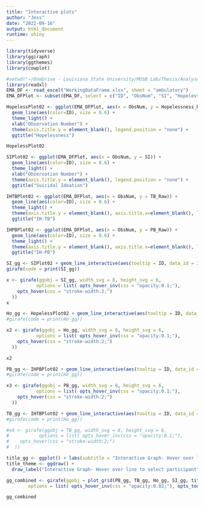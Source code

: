 ```yaml
---
title: "Interactive plots"
author: "Jess"
date: "2022-09-16"
output: html_document
runtime: shiny
---
```


```r
library(tidyverse)
library(ggiraph)
library(ggthemes)
library(cowplot)
```

```r
#setwd("~/OneDrive - Louisiana State University/MOSB Lab/Thesis/Analyses")
library(readxl)
EMA_DF <- read_excel("WorkingDataFrame.xlsx", sheet = "ambulatory")
EMA_DFPlot <- subset(EMA_DF, select = c("ID", "ObsNum", "SI", "Hopelessness_Raw", "TB_Raw", "PB_Raw"))
```


```r
HopelessPlot02 <- ggplot(EMA_DFPlot, aes(x = ObsNum, y = Hopelessness_Raw)) +
  geom_line(aes(color=ID), size = 0.6) + 
  theme_light() +
  xlab("Observation Number") +
  theme(axis.title.y = element_blank(), legend.position = "none") +
  ggtitle("Hopelessness")

HopelessPlot02
```

```r
SIPlot02 <- ggplot(EMA_DFPlot, aes(x = ObsNum, y = SI)) +
  geom_line(aes(color=ID), size = 0.6) + 
  theme_light() +
  xlab("Observation Number") +
  theme(axis.title.y = element_blank(), legend.position = "none") +
  ggtitle("Suicidal Ideation")

```

```r
IHTBPlot02 <- ggplot(EMA_DFPlot, aes(x = ObsNum, y = TB_Raw)) +
  geom_line(aes(color=ID), size = 0.6) + 
  theme_light() +
  theme(axis.title.y = element_blank(), axis.title.x=element_blank(), legend.position = "none")
  ggtitle("IH-TB")

```

```r
IHPBPlot02 <- ggplot(EMA_DFPlot, aes(x = ObsNum, y = PB_Raw)) +
  geom_line(aes(color=ID), size = 0.6) + 
  theme_light() +
  theme(axis.title.y = element_blank(), axis.title.x=element_blank(), legend.position = "none") +
  ggtitle("IH-PB")

```

```r
SI_gg <- SIPlot02 + geom_line_interactive(aes(tooltip = ID, data_id = ID), size = 0.6,color = "#b2b2b2")
girafe(code = print(SI_gg))
```

```r
x <- girafe(ggobj = SI_gg, width_svg = 8, height_svg = 6,
           options = list( opts_hover_inv(css = "opacity:0.1;"),
    opts_hover(css = "stroke-width:2;")
  ))
x
```

```r
Ho_gg <- HopelessPlot02 + geom_line_interactive(aes(tooltip = ID, data_id = ID), size = 0.6, color = "#b2b2b2")
#girafe(code = print(Ho_gg))

x2 <- girafe(ggobj = Ho_gg, width_svg = 8, height_svg = 6,
           options = list( opts_hover_inv(css = "opacity:0.1;"),
    opts_hover(css = "stroke-width:2;")
  ))

x2

```

```r
PB_gg <- IHPBPlot02 + geom_line_interactive(aes(tooltip = ID, data_id = ID), size = 0.6, color = "#b2b2b2")
#girafe(code = print(Ho_gg))

x3 <- girafe(ggobj = PB_gg, width_svg = 8, height_svg = 6,
           options = list( opts_hover_inv(css = "opacity:0.1;"),
    opts_hover(css = "stroke-width:2;")
  ))

```

```r
TB_gg <- IHTBPlot02 + geom_line_interactive(aes(tooltip = ID, data_id = ID), size = 0.6, color = "#b2b2b2")
#girafe(code = print(Ho_gg))

#x4 <- girafe(ggobj = TB_gg, width_svg = 8, height_svg = 6,
#           options = list( opts_hover_inv(css = "opacity:0.1;"),
#    opts_hover(css = "stroke-width:2;")
#  ))

```

```r

title_gg <- ggplot() + labs(subtitle = "Interactive Graph- Hover over lines to select participant", fontface = "italic")
title_theme <- ggdraw() +
  draw_label("Interactive Graph- Hover over line to select participant")
```

```r
gg_combined <- girafe(ggobj = plot_grid(PB_gg, TB_gg, Ho_gg, SI_gg, title_gg, ncol = 2, rel_heights = c(1.3, 1.4, 0.12)), width_svg = 12, height_svg = 6,
        options = list( opts_hover_inv(css = "opacity:0.02;"), opts_tooltip(use_fill = TRUE), opts_hover(css = "stroke:indigo"),css = "stroke-width:2;")) 

gg_combined 
```

